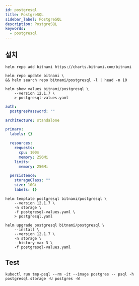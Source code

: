 ```yaml
---
id: postgresql
title: PostgreSQL
sidebar_label: PostgreSQL
description: PostgreSQL
keywords:
  - postgresql
---
```


## 설치

```shell
helm repo add bitnami https://charts.bitnami.com/bitnami
```

```shell
helm repo update bitnami \
&& helm search repo bitnami/postgresql -l | head -n 10
```

```shell
helm show values bitnami/postgresql \
    --version 12.1.7 \
    > postgresql-values.yaml
```

```yaml
auth:
  postgresPassword: ""

architecture: standalone

primary:
  labels: {}

  resources:
    requests:
      cpu: 100m
      memory: 256Mi
    limits:
      memory: 256Mi

  persistence:
    storageClass: ""
    size: 10Gi
    labels: {}
```

```shell
helm template postgresql bitnami/postgresql \
    --version 12.1.7 \
    -n storage \
    -f postgresql-values.yaml \
    > postgresql.yaml
```

```shell
helm upgrade postgresql bitnami/postgresql \
    --install \
    --version 12.1.7 \
    -n storage \
    --history-max 3 \
    -f postgresql-values.yaml
```

## Test

```shell
kubectl run tmp-psql --rm -it --image postgres -- psql -h postgresql.storage -U postgres -W
```
